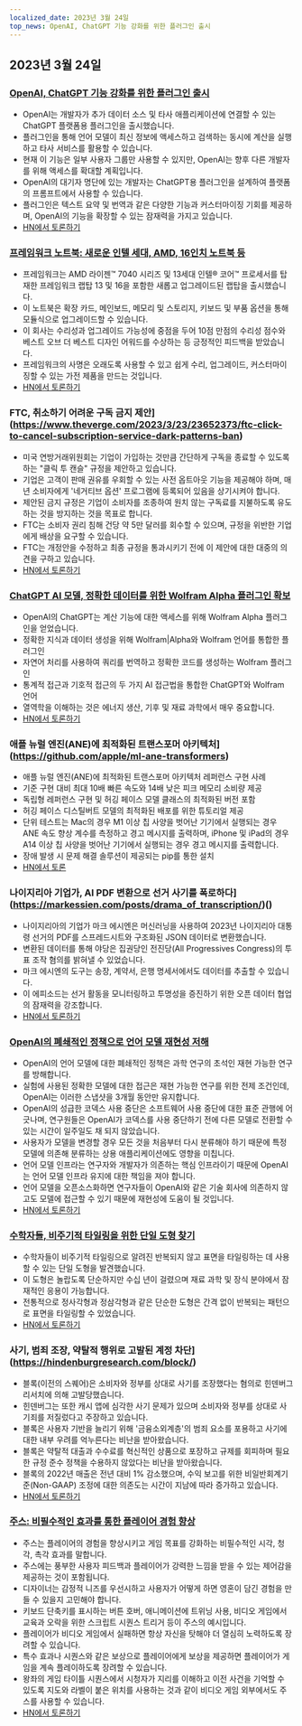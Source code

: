 ```yaml
---
localized_date: 2023년 3월 24일
top_news: OpenAI, ChatGPT 기능 강화를 위한 플러그인 출시
---
```




<CallToAction />

<Steps>

## 2023년 3월 24일

### [OpenAI, ChatGPT 기능 강화를 위한 플러그인 출시](https://openai.com/blog/chatgpt-plugins)

- OpenAI는 개발자가 추가 데이터 소스 및 타사 애플리케이션에 연결할 수 있는 ChatGPT 플랫폼용 플러그인을 출시했습니다.
- 플러그인을 통해 언어 모델이 최신 정보에 액세스하고 검색하는 동시에 계산을 실행하고 타사 서비스를 활용할 수 있습니다.
- 현재 이 기능은 일부 사용자 그룹만 사용할 수 있지만, OpenAI는 향후 다른 개발자를 위해 액세스를 확대할 계획입니다.
- OpenAI의 대기자 명단에 있는 개발자는 ChatGPT용 플러그인을 설계하여 플랫폼의 프롬프트에서 사용할 수 있습니다.
- 플러그인은 텍스트 요약 및 번역과 같은 다양한 기능과 커스터마이징 기회를 제공하며, OpenAI의 기능을 확장할 수 있는 잠재력을 가지고 있습니다.
- [HN에서 토론하기](http://news.ycombinator.com/item?id=35277677)

### [프레임워크 노트북: 새로운 인텔 세대, AMD, 16인치 노트북 등](https://frame.work/)

- 프레임워크는 AMD 라이젠™ 7040 시리즈 및 13세대 인텔® 코어™ 프로세서를 탑재한 프레임워크 랩탑 13 및 16을 포함한 새롭고 업그레이드된 랩탑을 출시했습니다.
- 이 노트북은 확장 카드, 메인보드, 메모리 및 스토리지, 키보드 및 부품 옵션을 통해 모듈식으로 업그레이드할 수 있습니다.
- 이 회사는 수리성과 업그레이드 가능성에 중점을 두어 10점 만점의 수리성 점수와 베스트 오브 더 베스트 디자인 어워드를 수상하는 등 긍정적인 피드백을 받았습니다.
- 프레임워크의 사명은 오래도록 사용할 수 있고 쉽게 수리, 업그레이드, 커스터마이징할 수 있는 가전 제품을 만드는 것입니다.
- [HN에서 토론하기](http://news.ycombinator.com/item?id=35277660)

### FTC, 취소하기 어려운 구독 금지 제안](https://www.theverge.com/2023/3/23/23652373/ftc-click-to-cancel-subscription-service-dark-patterns-ban)

- 미국 연방거래위원회는 기업이 가입하는 것만큼 간단하게 구독을 종료할 수 있도록 하는 "클릭 투 캔슬" 규정을 제안하고 있습니다.
- 기업은 고객이 판매 권유를 우회할 수 있는 사전 옵트아웃 기능을 제공해야 하며, 매년 소비자에게 '네거티브 옵션' 프로그램에 등록되어 있음을 상기시켜야 합니다.
- 제안된 금지 규정은 기업이 소비자를 조종하여 원치 않는 구독료를 지불하도록 유도하는 것을 방지하는 것을 목표로 합니다.
- FTC는 소비자 권리 침해 건당 약 5만 달러를 회수할 수 있으며, 규정을 위반한 기업에게 배상을 요구할 수 있습니다.
- FTC는 개정안을 수정하고 최종 규정을 통과시키기 전에 이 제안에 대한 대중의 의견을 구하고 있습니다.
- [HN에서 토론하기](http://news.ycombinator.com/item?id=35274519)

### [ChatGPT AI 모델, 정확한 데이터를 위한 Wolfram Alpha 플러그인 확보](https://writings.stephenwolfram.com/2023/03/chatgpt-gets-its-wolfram-superpowers/)

- OpenAI의 ChatGPT는 계산 기능에 대한 액세스를 위해 Wolfram Alpha 플러그인을 얻었습니다.
- 정확한 지식과 데이터 생성을 위해 Wolfram|Alpha와 Wolfram 언어를 통합한 플러그인
- 자연어 처리를 사용하여 쿼리를 번역하고 정확한 코드를 생성하는 Wolfram 플러그인
- 통계적 접근과 기호적 접근의 두 가지 AI 접근법을 통합한 ChatGPT와 Wolfram 언어
- 열역학을 이해하는 것은 에너지 생산, 기후 및 재료 과학에서 매우 중요합니다.
- [HN에서 토론하기](http://news.ycombinator.com/item?id=35277925)

### 애플 뉴럴 엔진(ANE)에 최적화된 트랜스포머 아키텍처](https://github.com/apple/ml-ane-transformers)

- 애플 뉴럴 엔진(ANE)에 최적화된 트랜스포머 아키텍처 레퍼런스 구현 사례
- 기준 구현 대비 최대 10배 빠른 속도와 14배 낮은 피크 메모리 소비량 제공
- 독립형 레퍼런스 구현 및 허깅 페이스 모델 클래스의 최적화된 버전 포함
- 허깅 페이스 디스틸버트 모델의 최적화된 배포를 위한 튜토리얼 제공
- 단위 테스트는 Mac의 경우 M1 이상 칩 사양을 벗어난 기기에서 실행되는 경우 ANE 속도 향상 계수를 측정하고 경고 메시지를 출력하며, iPhone 및 iPad의 경우 A14 이상 칩 사양을 벗어난 기기에서 실행되는 경우 경고 메시지를 출력합니다.
- 장애 발생 시 문제 해결 솔루션이 제공되는 pip를 통한 설치
- [HN에서 토론](http://news.ycombinator.com/item?id=35282325)

### 나이지리아 기업가, AI PDF 변환으로 선거 사기를 폭로하다](https://markessien.com/posts/drama_of_transcription/)()

- 나이지리아의 기업가 마크 에시엔은 머신러닝을 사용하여 2023년 나이지리아 대통령 선거의 PDF를 스프레드시트와 구조화된 JSON 데이터로 변환했습니다.
- 변환된 데이터를 통해 야당은 집권당인 전진당(All Progressives Congress)의 투표 조작 혐의를 밝혀낼 수 있었습니다.
- 마크 에시엔의 도구는 송장, 계약서, 은행 명세서에서도 데이터를 추출할 수 있습니다.
- 이 에피소드는 선거 활동을 모니터링하고 투명성을 증진하기 위한 오픈 데이터 협업의 잠재력을 강조합니다.
- [HN에서 토론하기](http://news.ycombinator.com/item?id=35272227)

### [OpenAI의 폐쇄적인 정책으로 언어 모델 재현성 저해](https://aisnakeoil.substack.com/p/openais-policies-hinder-reproducible)

- OpenAI의 언어 모델에 대한 폐쇄적인 정책은 과학 연구의 초석인 재현 가능한 연구를 방해합니다.
- 실험에 사용된 정확한 모델에 대한 접근은 재현 가능한 연구를 위한 전제 조건인데, OpenAI는 이러한 스냅샷을 3개월 동안만 유지합니다.
- OpenAI의 성급한 코덱스 사용 중단은 소프트웨어 사용 중단에 대한 표준 관행에 어긋나며, 연구원들은 OpenAI가 코덱스를 사용 중단하기 전에 다른 모델로 전환할 수 있는 시간이 일주일도 채 되지 않았습니다.
- 사용자가 모델을 변경할 경우 모든 것을 처음부터 다시 분류해야 하기 때문에 특정 모델에 의존해 분류하는 상용 애플리케이션에도 영향을 미칩니다.
- 언어 모델 인프라는 연구자와 개발자가 의존하는 핵심 인프라이기 때문에 OpenAI는 언어 모델 인프라 유지에 대한 책임을 져야 합니다.
- 언어 모델을 오픈소스화하면 연구자들이 OpenAI와 같은 기술 회사에 의존하지 않고도 모델에 접근할 수 있기 때문에 재현성에 도움이 될 것입니다.
- [HN에서 토론하기](http://news.ycombinator.com/item?id=35269304)

### [수학자들, 비주기적 타일링을 위한 단일 도형 찾기](https://www.newscientist.com/article/2365363-mathematicians-discover-shape-that-can-tile-a-wall-and-never-repeat/)

- 수학자들이 비주기적 타일링으로 알려진 반복되지 않고 표면을 타일링하는 데 사용할 수 있는 단일 도형을 발견했습니다.
- 이 도형은 놀랍도록 단순하지만 수십 년이 걸렸으며 재료 과학 및 장식 분야에서 잠재적인 응용이 가능합니다.
- 전통적으로 정사각형과 정삼각형과 같은 단순한 도형은 간격 없이 반복되는 패턴으로 표면을 타일링할 수 있었습니다.
- [HN에서 토론하기](http://news.ycombinator.com/item?id=35273707)

### 사기, 범죄 조장, 약탈적 행위로 고발된 계정 차단](https://hindenburgresearch.com/block/)

- 블록(이전의 스퀘어)은 소비자와 정부를 상대로 사기를 조장했다는 혐의로 힌덴버그 리서치에 의해 고발당했습니다.
- 힌덴버그는 또한 캐시 앱에 심각한 사기 문제가 있으며 소비자와 정부를 상대로 사기죄를 저질렀다고 주장하고 있습니다.
- 블록은 사용자 기반을 늘리기 위해 '금융소외계층'의 범죄 요소를 포용하고 사기에 대한 내부 우려를 억누른다는 비난을 받아왔습니다.
- 블록은 약탈적 대출과 수수료를 혁신적인 상품으로 포장하고 규제를 회피하며 필요한 규정 준수 정책을 수용하지 않았다는 비난을 받아왔습니다.
- 블록의 2022년 매출은 전년 대비 1% 감소했으며, 수익 보고를 위한 비일반회계기준(Non-GAAP) 조정에 대한 의존도는 시간이 지남에 따라 증가하고 있습니다.
- [HN에서 토론하기](http://news.ycombinator.com/item?id=35273782)

### [주스: 비필수적인 효과를 통한 플레이어 경험 향상](https://garden.bradwoods.io/notes/design/juice)

- 주스는 플레이어의 경험을 향상시키고 게임 목표를 강화하는 비필수적인 시각, 청각, 촉각 효과를 말합니다.
- 주스에는 풍부한 사용자 피드백과 플레이어가 강력한 느낌을 받을 수 있는 제어감을 제공하는 것이 포함됩니다.
- 디자이너는 감정적 니즈를 우선시하고 사용자가 어떻게 하면 영혼이 담긴 경험을 만들 수 있을지 고민해야 합니다.
- 키보드 단축키를 표시하는 버튼 호버, 애니메이션에 트위닝 사용, 비디오 게임에서 교육과 오락을 위한 스크립트 시퀀스 트리거 등이 주스의 예시입니다.
- 플레이어가 비디오 게임에서 실패하면 항상 자신을 탓해야 더 열심히 노력하도록 장려할 수 있습니다.
- 특수 효과나 시퀀스와 같은 보상으로 플레이어에게 보상을 제공하면 플레이어가 게임을 계속 플레이하도록 장려할 수 있습니다.
- 왕좌의 게임 타이틀 시퀀스에서 시청자가 지리를 이해하고 이전 사건을 기억할 수 있도록 지도와 라벨이 붙은 위치를 사용하는 것과 같이 비디오 게임 외부에서도 주스를 사용할 수 있습니다.
- [HN에서 토론하기](http://news.ycombinator.com/item?id=35273139)

</Steps>
